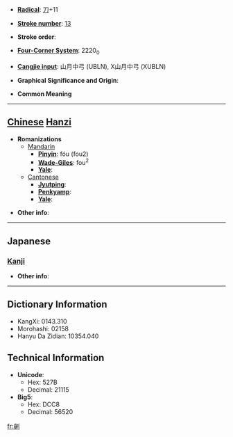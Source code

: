* '''[[Wiktionary:Chinese radical index| Radical]]''': [[Wiktionary:Chinese radical index 刀|刀]]+11

* '''[[Wiktionary:Chinese total strokes index|Stroke number]]''': [[Wiktionary:Chinese total strokes index 13|13]]

* '''Stroke order''': 

* '''[[Wiktionary:Chinese four corner index|Four-Corner System]]''': 2220<sub>0</sub>

* '''[[Wiktionary:Chinese Cangjie index|Cangjie input]]''': 山月中弓 (UBLN), X山月中弓 (XUBLN)

* '''Graphical Significance and Origin''': 

* '''Common Meaning'''

----

== [[Chinese]] [[Hanzi]] ==

* '''Romanizations'''
** [[Mandarin]]
*** '''[[Pinyin]]''': fóu (fou2)
*** '''[[Wade-Giles]]''': fou<sup>2</sup>
*** '''[[Yale]]''': 
**[[Cantonese]]
***'''[[Jyutping]]''':
***'''[[Penkyamp]]''': 
***'''[[Yale]]''': 

* '''Other info''': 

----

==Japanese==
===[[Kanji]]===
{{kanji|on readings=[[ふう]] (hū), [[ぶ]] (bu)
|kun readings=
}}

* '''Other info''':  

----

== Dictionary Information ==

* KangXi: 0143.310
* Morohashi: 02158
* Hanyu Da Zidian: 10354.040

== Technical Information ==

* '''Unicode''':
** Hex: 527B
** Decimal: 21115
* '''Big5''':
** Hex: DCC8
** Decimal: 56520

[[fr:剻]]